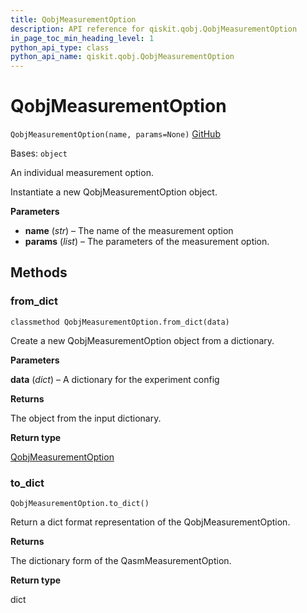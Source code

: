 ```yaml
---
title: QobjMeasurementOption
description: API reference for qiskit.qobj.QobjMeasurementOption
in_page_toc_min_heading_level: 1
python_api_type: class
python_api_name: qiskit.qobj.QobjMeasurementOption
---
```


# QobjMeasurementOption

<span id="qiskit.qobj.QobjMeasurementOption" />

`QobjMeasurementOption(name, params=None)` [GitHub](https://github.com/qiskit/qiskit/tree/stable/0.20/qiskit/qobj/pulse_qobj.py "view source code")

Bases: `object`

An individual measurement option.

Instantiate a new QobjMeasurementOption object.

**Parameters**

*   **name** (*str*) – The name of the measurement option
*   **params** (*list*) – The parameters of the measurement option.

## Methods

### from\_dict

<span id="qiskit.qobj.QobjMeasurementOption.from_dict" />

`classmethod QobjMeasurementOption.from_dict(data)`

Create a new QobjMeasurementOption object from a dictionary.

**Parameters**

**data** (*dict*) – A dictionary for the experiment config

**Returns**

The object from the input dictionary.

**Return type**

[QobjMeasurementOption](qiskit.qobj.QobjMeasurementOption "qiskit.qobj.QobjMeasurementOption")

### to\_dict

<span id="qiskit.qobj.QobjMeasurementOption.to_dict" />

`QobjMeasurementOption.to_dict()`

Return a dict format representation of the QobjMeasurementOption.

**Returns**

The dictionary form of the QasmMeasurementOption.

**Return type**

dict

